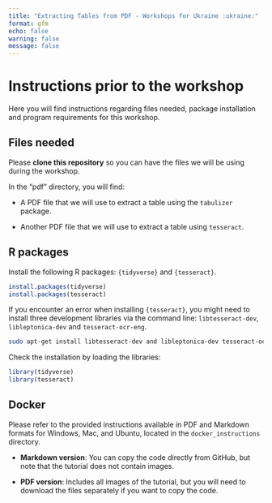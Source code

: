 ```yaml
---
title: "Extracting Tables from PDF - Workshops for Ukraine :ukraine:"
format: gfm
echo: false
warning: false
message: false
---
```


# Instructions prior to the workshop

Here you will find instructions regarding files needed, package installation and program requirements for this workshop.

## Files needed

Please **clone this repository** so you can have the files we will be using during the workshop. 

In the "pdf" directory, you will find:

- A PDF file that we will use to extract a table using the `tabulizer` package.

- Another PDF file that we will use to extract a table using `tesseract`.

## R packages

Install the following R packages: `{tidyverse}` and `{tesseract}`.

```r
install.packages(tidyverse)
install.packages(tesseract)
```

If you encounter an error when installing `{tesseract}`, you might need to install three development libraries via the command line: `libtesseract-dev`, `libleptonica-dev` and `tesseract-ocr-eng`.

```bash
sudo apt-get install libtesseract-dev and libleptonica-dev tesseract-ocr-eng
```

Check the installation by loading the libraries:

```r
library(tidyverse)
library(tesseract)
```


## Docker

Please refer to the provided instructions available in PDF and Markdown formats for Windows, Mac, and Ubuntu, located in the `docker_instructions` directory.

- **Markdown version**: You can copy the code directly from GitHub, but note that the tutorial does not contain images.

- **PDF version**: Includes all images of the tutorial, but you will need to download the files separately if you want to copy the code.




